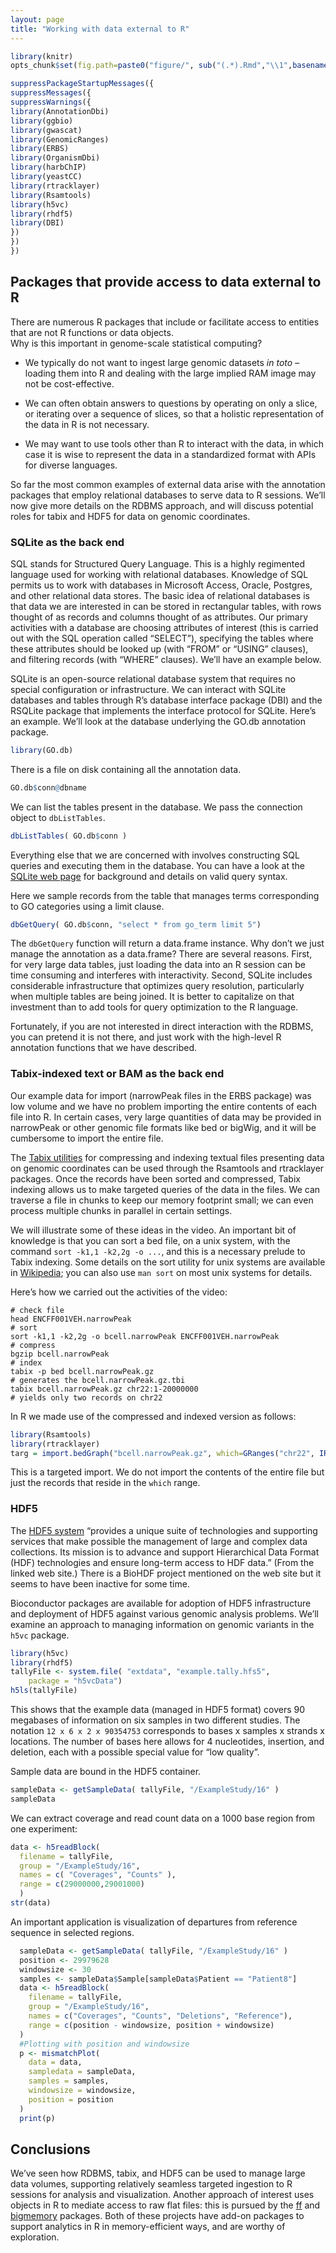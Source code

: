 ```yaml
---
layout: page
title: "Working with data external to R"
---
```


```r
library(knitr)
opts_chunk$set(fig.path=paste0("figure/", sub("(.*).Rmd","\\1",basename(knitr:::knit_concord$get('infile'))), "-"))
```
```r
suppressPackageStartupMessages({
suppressMessages({
suppressWarnings({
library(AnnotationDbi)
library(ggbio)
library(gwascat)
library(GenomicRanges)
library(ERBS)
library(OrganismDbi)
library(harbChIP)
library(yeastCC)
library(rtracklayer)
library(Rsamtools)
library(h5vc)
library(rhdf5)
library(DBI)
})
})
})
```

## Packages that provide access to data external to R

There are numerous R packages that include or facilitate
access to entities that are not R functions or data objects.  
Why is this important in genome-scale statistical computing?

* We typically do not want to ingest large genomic datasets _in toto_ --
loading them into R and dealing with the large implied RAM 
image may not be cost-effective.

* We can often obtain answers to questions by operating on only
a slice, or iterating over a sequence of slices, so that
a holistic representation of the data in R is not necessary.

* We may want to use tools other than R to interact with the
data, in which case it is wise to
represent the data in a standardized format with APIs for diverse languages.


So far
the most common examples of external data arise with the annotation packages
that employ relational databases to serve data to R sessions.
We'll now give more details on the RDBMS approach, and
will discuss potential roles for tabix and HDF5 for
data on genomic coordinates.


<a name="sqlite"></a>

### SQLite as the back end

SQL stands for Structured Query Language.  This is a highly
regimented language used for working with relational databases.
Knowledge of SQL permits us to work with databases in Microsoft Access,
Oracle, Postgres, and other relational data stores.
The basic idea of relational databases is that data we are interested
in can be stored in rectangular tables, with rows thought of as records
and columns thought of as attributes.  Our primary activities with
a database are choosing attributes of interest (this is carried
out with the SQL operation called "SELECT"), specifying the tables
where these attributes should be looked up (with "FROM" or "USING" 
clauses), and filtering records (with "WHERE" clauses).  We'll
have an example below.

SQLite is an open-source relational database system that
requires no special configuration or infrastructure.  We can
interact with SQLite databases and tables through R's database interface
package (DBI) and the RSQLite package that implements the
interface protocol for SQLite.  Here's an example.
We'll look at the database underlying the GO.db annotation package.

```r
library(GO.db)
```
There is a file on disk containing all the annotation data.
```r
GO.db$conn@dbname
```
We can list the tables present in the database.  We pass
the connection object to `dbListTables`.
```r
dbListTables( GO.db$conn )
```

Everything else that we are concerned with involves constructing
SQL queries and executing them in the database.  You can
have a look at the [SQLite web page](http://www.sqlite.org) for background and details
on valid query syntax.

Here we sample records from the table that manages
terms corresponding to GO categories using a limit clause.
```r
dbGetQuery( GO.db$conn, "select * from go_term limit 5")
```

The `dbGetQuery` function will return a data.frame instance.
Why don't we just manage the annotation as a data.frame?  There
are several reasons.  First, for very large data tables, just
loading the data into an R session can be time consuming and
interferes with interactivity.  Second, SQLite includes
considerable infrastructure that optimizes query resolution, particularly
when multiple tables are being joined.  It is better to capitalize
on that investment than to add tools for query optimization to the
R language.

Fortunately, if you are not interested in direct interaction with
the RDBMS, you can pretend it is not there, and just work with the
high-level R annotation functions that we have described.

<a name="tabix"></a>

### Tabix-indexed text or BAM as the back end

Our example data for import (narrowPeak files in the ERBS package)
was low volume and we have no problem importing the entire contents
of each file into R.  In certain cases, very large quantities
of data may be provided in narrowPeak or other genomic file formats
like bed or bigWig, and it will be cumbersome to import the
entire file.  

The [Tabix utilities](http://samtools.sourceforge.net/tabix.shtml) 
for compressing and indexing textual files
presenting data on genomic coordinates can be used through the
Rsamtools and rtracklayer packages.  Once the records have been
sorted and compressed, Tabix indexing allows us to make targeted
queries of the data in the files.  We can traverse a file
in chunks to keep our memory footprint small; we can even process
multiple chunks in parallel in certain settings.

We will illustrate some of these ideas in the video.  An important
bit of knowledge is that you can sort a bed file, on a unix system,
with the command `sort -k1,1 -k2,2g -o ...`, and this is a necessary
prelude to Tabix indexing.  Some details on the sort utility for
unix systems are available in [Wikipedia](http://en.wikipedia.org/wiki/Sort_(Unix)); you can also use `man sort`
on most unix systems for details.

Here's how we carried out the activities of the video:

```
# check file
head ENCFF001VEH.narrowPeak
# sort
sort -k1,1 -k2,2g -o bcell.narrowPeak ENCFF001VEH.narrowPeak
# compress
bgzip bcell.narrowPeak
# index
tabix -p bed bcell.narrowPeak.gz
# generates the bcell.narrowPeak.gz.tbi
tabix bcell.narrowPeak.gz chr22:1-20000000
# yields only two records on chr22
```

In R we made use of the compressed and indexed version
as follows:
```r
library(Rsamtools)
library(rtracklayer)
targ = import.bedGraph("bcell.narrowPeak.gz", which=GRanges("chr22", IRanges(1,2e7)))
```
This is a targeted import.  We do not import the contents of the entire
file but just the records that reside in the `which` range.

<a name="hdf5"></a>

### HDF5

The [HDF5 system](https://www.hdfgroup.org/) "provides a unique suite of technologies and supporting services that make possible the management of large and complex data collections. Its mission is to advance and support Hierarchical Data Format (HDF) technologies and ensure long-term access to HDF data." (From the
linked web site.)  There is a BioHDF project mentioned on the web site
but it seems to have been inactive for some time.

Bioconductor packages are available for adoption of HDF5 infrastructure
and deployment of HDF5 against various genomic analysis problems.  We'll
examine an approach to managing information on genomic variants
in the `h5vc` package.

```r
library(h5vc)
library(rhdf5)
tallyFile <- system.file( "extdata", "example.tally.hfs5", 
    package = "h5vcData")
h5ls(tallyFile)
```

This shows that the example data (managed in HDF5 format)
covers 90 megabases of information on six samples in two
different studies.  The notation `12 x 6 x 2 x 90354753`
corresponds to bases x samples x strands x locations.
The number of bases here allows for 4 nucleotides, insertion,
and deletion, each with a possible special value for "low quality".

Sample data are bound in the HDF5 container.
```r
sampleData <- getSampleData( tallyFile, "/ExampleStudy/16" )
sampleData
```

We can extract coverage and read count data on a
1000 base region from one experiment:
```r
data <- h5readBlock(
  filename = tallyFile,
  group = "/ExampleStudy/16",
  names = c( "Coverages", "Counts" ),
  range = c(29000000,29001000)
  )
str(data)
```

An important application is visualization of departures from
reference sequence in selected regions.

```r
  sampleData <- getSampleData( tallyFile, "/ExampleStudy/16" )
  position <- 29979628
  windowsize <- 30
  samples <- sampleData$Sample[sampleData$Patient == "Patient8"]
  data <- h5readBlock(
    filename = tallyFile,
    group = "/ExampleStudy/16",
    names = c("Coverages", "Counts", "Deletions", "Reference"),
    range = c(position - windowsize, position + windowsize)
  )
  #Plotting with position and windowsize
  p <- mismatchPlot(
    data = data,
    sampledata = sampleData,
    samples = samples,
    windowsize = windowsize,
    position = position
  )
  print(p)
```

## Conclusions

We've seen how RDBMS, tabix, and HDF5 can be used to manage
large data volumes, supporting relatively seamless targeted
ingestion to R sessions for analysis and visualization.
Another approach of interest uses objects in R to mediate
access to raw flat files: this is pursued by the
[ff](http://ff.r-forge.r-project.org/) and
[bigmemory](https://cran.r-project.org/web/packages/bigmemory/index.html)
packages.  Both of these projects have add-on packages to
support analytics in R in memory-efficient ways, and are worthy
of exploration.
